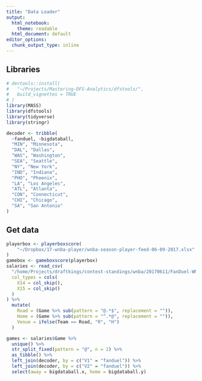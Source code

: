 ```yaml
---
title: "Data Loader"
output:
  html_notebook: 
    theme: readable
  html_document: default
editor_options: 
  chunk_output_type: inline
---
```


## Libraries
```r
# devtools::install(
#   "~/Projects/Mastering-DFS-Analytics/dfstools/",
#   build_vignettes = TRUE
# )
library(MASS)
library(dfstools)
library(tidyverse)
library(stringr)

decoder <- tribble(
  ~fanduel, ~bigdataball,
  "MIN", "Minnesota",
  "DAL", "Dallas",
  "WAS", "Washington",
  "SEA", "Seattle",
  "NY", "New York",
  "IND", "Indiana",
  "PHO", "Phoenix",
  "LA", "Los Angeles",
  "ATL", "Atlanta",
  "CON", "Connecticut",
  "CHI", "Chicago",
  "SA", "San Antonio"
)
```

## Get data
```r
playerbox <- playerboxscore(
    "~/Dropbox/17-wnba-player/wnba-season-player-feed-06-09-2017.xlsx"
)
gamebox <- gameboxscore(playerbox)
salaries <- read_csv(
  "/home/Projects/draftkings/contest-standings/wnba/20170611/FanDuel-WNBA-2017-06-11-19683-players-list.csv",
  col_types = cols(
    X14 = col_skip(),
    X15 = col_skip()
  )
) %>%
  mutate(
    Road = (Game %>% sub(pattern = "@.*$", replacement = "")),
    Home = (Game %>% sub(pattern = "^.*@", replacement = "")),
    Venue = ifelse(Team == Road, "R", "H")
  )

games <- salaries$Game %>%
  unique() %>%
  str_split_fixed(pattern = "@", n = 2) %>%
  as_tibble() %>%
  left_join(decoder, by = c("V1" = "fanduel")) %>%
  left_join(decoder, by = c("V2" = "fanduel")) %>%
  select(away = bigdataball.x, home = bigdataball.y)
```
